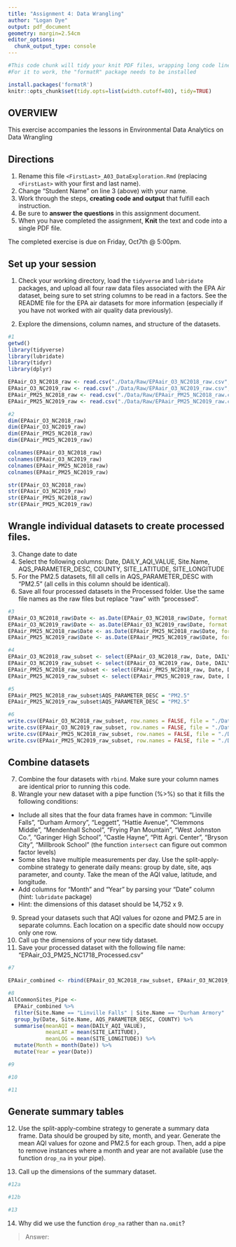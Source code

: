 ```yaml
---
title: "Assignment 4: Data Wrangling"
author: "Logan Dye"
output: pdf_document
geometry: margin=2.54cm
editor_options: 
  chunk_output_type: console
---
```


```r
#This code chunk will tidy your knit PDF files, wrapping long code lines
#For it to work, the "formatR" package needs to be installed

install.packages('formatR')
knitr::opts_chunk$set(tidy.opts=list(width.cutoff=80), tidy=TRUE)
```

## OVERVIEW

This exercise accompanies the lessons in Environmental Data Analytics on Data Wrangling 

## Directions
1.  Rename this file `<FirstLast>_A03_DataExploration.Rmd` (replacing `<FirstLast>` with your first and last name).
2. Change "Student Name" on line 3 (above) with your name.
3. Work through the steps, **creating code and output** that fulfill each instruction.
4. Be sure to **answer the questions** in this assignment document.
5. When you have completed the assignment, **Knit** the text and code into a single PDF file.

The completed exercise is due on Friday, Oct7th @ 5:00pm.

## Set up your session 
1. Check your working directory, load the `tidyverse` and `lubridate` packages, and upload all four raw data files associated with the EPA Air dataset, being sure to set string columns to be read in a factors. See the README file for the EPA air datasets for more information (especially if you have not worked with air quality data previously). 

2. Explore the dimensions, column names, and structure of the datasets. 

```r
#1
getwd()
library(tidyverse)
library(lubridate)
library(tidyr)
library(dplyr)

EPAair_O3_NC2018_raw <- read.csv("./Data/Raw/EPAair_O3_NC2018_raw.csv", stringsAsFactors = TRUE)
EPAair_O3_NC2019_raw <- read.csv("./Data/Raw/EPAair_O3_NC2019_raw.csv", stringsAsFactors = TRUE)
EPAair_PM25_NC2018_raw <- read.csv("./Data/Raw/EPAair_PM25_NC2018_raw.csv", stringsAsFactors = TRUE)
EPAair_PM25_NC2019_raw <- read.csv("./Data/Raw/EPAair_PM25_NC2019_raw.csv", stringsAsFactors = TRUE)

#2
dim(EPAair_O3_NC2018_raw)
dim(EPAair_O3_NC2019_raw)
dim(EPAair_PM25_NC2018_raw)
dim(EPAair_PM25_NC2019_raw) 

colnames(EPAair_O3_NC2018_raw)
colnames(EPAair_O3_NC2019_raw)
colnames(EPAair_PM25_NC2018_raw)
colnames(EPAair_PM25_NC2019_raw)

str(EPAair_O3_NC2018_raw)
str(EPAair_O3_NC2019_raw)
str(EPAair_PM25_NC2018_raw)
str(EPAair_PM25_NC2019_raw)
```

## Wrangle individual datasets to create processed files.
3. Change date to date
4. Select the following columns: Date, DAILY_AQI_VALUE, Site.Name, AQS_PARAMETER_DESC, COUNTY, SITE_LATITUDE, SITE_LONGITUDE
5. For the PM2.5 datasets, fill all cells in AQS_PARAMETER_DESC with "PM2.5" (all cells in this column should be identical).
6. Save all four processed datasets in the Processed folder. Use the same file names as the raw files but replace "raw" with "processed".

```r
#3
EPAair_O3_NC2018_raw$Date <- as.Date(EPAair_O3_NC2018_raw$Date, format = "%m/%d/%Y")
EPAair_O3_NC2019_raw$Date <- as.Date(EPAair_O3_NC2019_raw$Date, format = "%m/%d/%Y")
EPAair_PM25_NC2018_raw$Date <- as.Date(EPAair_PM25_NC2018_raw$Date, format = "%m/%d/%Y")
EPAair_PM25_NC2019_raw$Date <- as.Date(EPAair_PM25_NC2019_raw$Date, format = "%m/%d/%Y")

#4
EPAair_O3_NC2018_raw_subset <- select(EPAair_O3_NC2018_raw, Date, DAILY_AQI_VALUE, Site.Name, AQS_PARAMETER_DESC, COUNTY:SITE_LONGITUDE)
EPAair_O3_NC2019_raw_subset <- select(EPAair_O3_NC2019_raw, Date, DAILY_AQI_VALUE, Site.Name, AQS_PARAMETER_DESC, COUNTY:SITE_LONGITUDE)
EPAair_PM25_NC2018_raw_subset <- select(EPAair_PM25_NC2018_raw, Date, DAILY_AQI_VALUE, Site.Name, AQS_PARAMETER_DESC, COUNTY:SITE_LONGITUDE)
EPAair_PM25_NC2019_raw_subset <- select(EPAair_PM25_NC2019_raw, Date, DAILY_AQI_VALUE, Site.Name, AQS_PARAMETER_DESC, COUNTY:SITE_LONGITUDE)

#5
EPAair_PM25_NC2018_raw_subset$AQS_PARAMETER_DESC = "PM2.5"
EPAair_PM25_NC2019_raw_subset$AQS_PARAMETER_DESC = "PM2.5"

#6
write.csv(EPAair_O3_NC2018_raw_subset, row.names = FALSE, file = "./Data/Processed/EPAair_O3_NC2018_Processed.csv")
write.csv(EPAair_O3_NC2019_raw_subset, row.names = FALSE, file = "./Data/Processed/EPAair_O3_NC2019_Processed.csv")
write.csv(EPAair_PM25_NC2018_raw_subset, row.names = FALSE, file = "./Data/Processed/EPAair_PM25_NC2018_Processed.csv")
write.csv(EPAair_PM25_NC2019_raw_subset, row.names = FALSE, file = "./Data/Processed/EPAair_PM25_NC2019_Processed.csv")

```


## Combine datasets
7. Combine the four datasets with `rbind`. Make sure your column names are identical prior to running this code. 
8. Wrangle your new dataset with a pipe function (%>%) so that it fills the following conditions: 

* Include all sites that the four data frames have in common: "Linville Falls", "Durham Armory", "Leggett", "Hattie Avenue", "Clemmons Middle", "Mendenhall School", "Frying Pan Mountain", "West Johnston Co.", "Garinger High School", "Castle Hayne", "Pitt Agri. Center", "Bryson City", "Millbrook School" (the function `intersect` can figure out common factor levels)
* Some sites have multiple measurements per day. Use the split-apply-combine strategy to generate daily means: group by date, site, aqs parameter, and county. Take the mean of the AQI value, latitude, and longitude.
* Add columns for "Month" and "Year" by parsing your "Date" column (hint: `lubridate` package)
* Hint: the dimensions of this dataset should be 14,752 x 9.

9. Spread your datasets such that AQI values for ozone and PM2.5 are in separate columns. Each location on a specific date should now occupy only one row.
10. Call up the dimensions of your new tidy dataset.
11. Save your processed dataset with the following file name: "EPAair_O3_PM25_NC1718_Processed.csv"

```r
#7

EPAair_combined <- rbind(EPAair_O3_NC2018_raw_subset, EPAair_O3_NC2019_raw_subset, EPAair_PM25_NC2018_raw_subset, EPAair_PM25_NC2019_raw_subset)

#8
AllCommonSites_Pipe <-
  EPAair_combined %>% 
  filter(Site.Name == "Linville Falls" | Site.Name == "Durham Armory" | Site.Name == "Leggett" | Site.Name == "Hattie Avenue" | Site.Name == "Clemmons Middle" | Site.Name == "Mendenhall School" | Site.Name == "Frying Pan Mountain" | Site.Name == "West Johnston Co." | Site.Name == "Garinger High School" | Site.Name == "Castle Hayne" | Site.Name == "Pitt Agri. Center" | Site.Name == "Bryson City" | Site.Name == "Millbrook School") %>% 
  group_by(Date, Site.Name, AQS_PARAMETER_DESC, COUNTY) %>% 
  summarise(meanAQI = mean(DAILY_AQI_VALUE),
            meanLAT = mean(SITE_LATITUDE),
            meanLOG = mean(SITE_LONGITUDE)) %>% 
  mutate(Month = month(Date)) %>% 
  mutate(Year = year(Date))

#9

#10

#11

```


## Generate summary tables
12. Use the split-apply-combine strategy to generate a summary data frame. Data should be grouped by site, month, and year. Generate the mean AQI values for ozone and PM2.5 for each group. Then, add a pipe to remove instances where a month and year are not available (use the function `drop_na` in your pipe). 

13. Call up the dimensions of the summary dataset.

```r
#12a

#12b

#13

```

14. Why did we use the function `drop_na` rather than `na.omit`?

> Answer: 
